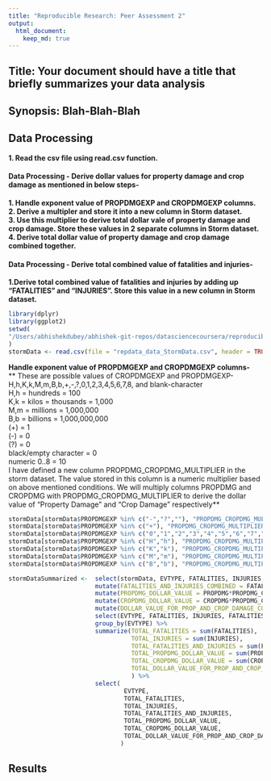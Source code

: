 ```yaml
---
title: "Reproducible Research: Peer Assessment 2"
output: 
  html_document:
    keep_md: true
---
```


## Title: Your document should have a title that briefly summarizes your data analysis

## Synopsis: Blah-Blah-Blah


## Data Processing
**1. Read the csv file using read.csv function.<br>**

#### Data Processing - Derive dollar values for property damage and crop damage as mentioned in below steps-
**1. Handle exponent value of PROPDMGEXP and CROPDMGEXP columns.<br>**
**2. Derive a multipler and store it into a new column in Storm dataset.<br>**
**3. Use this multiplier to derive total dollar vale of property damage and crop damage. Store these values in 2 separate columns in Storm dataset.<br>**
**4. Derive total dollar value of property damage and crop damage combined together.<br>**

#### Data Processing - Derive total combined value of fatalities and injuries-
**1.Derive total combined value of fatalities and injuries by adding up "FATALITIES" and "INJURIES". Store this value in a new column in Storm dataset.<br>**



```r
library(dplyr)
library(ggplot2)
setwd(
"/Users/abhishekdubey/abhishek-git-repos/datasciencecoursera/reproducible-research/course_project_2"
)
stormData <- read.csv(file = "repdata_data_StormData.csv", header = TRUE, stringsAsFactors = FALSE)
```
**Handle exponent value of PROPDMGEXP and CROPDMGEXP columns-<br>**
** These are possible values of CROPDMGEXP and PROPDMGEXP- H,h,K,k,M,m,B,b,+,-,?,0,1,2,3,4,5,6,7,8, and blank-character <br>**
** H,h = hundreds = 100 <br>**
** K,k = kilos = thousands = 1,000 <br>**
** M,m = millions = 1,000,000 <br>**
** B,b = billions = 1,000,000,000 <br>**
** (+) = 1 <br>**
** (-) = 0 <br>**
** (?) = 0 <br>**
** black/empty character = 0 <br>**
** numeric 0..8 = 10 <br>**
**I have defined a new column PROPDMG_CROPDMG_MULTIPLIER in the storm dataset. The value stored in this column is a numeric multiplier based on above mentioned conditions. We will multiply columns PROPDMG and CROPDMG with PROPDMG_CROPDMG_MULTIPLIER to derive the dollar value of "Property Damage" and "Crop Damage" respectively**

```r
stormData[stormData$PROPDMGEXP %in% c("-","?",""), "PROPDMG_CROPDMG_MULTIPLIER"] = 0
stormData[stormData$PROPDMGEXP %in% c("+"), "PROPDMG_CROPDMG_MULTIPLIER"] = 1
stormData[stormData$PROPDMGEXP %in% c("0","1","2","3","4","5","6","7","8"), "PROPDMG_CROPDMG_MULTIPLIER"] = 10
stormData[stormData$PROPDMGEXP %in% c("H","h"), "PROPDMG_CROPDMG_MULTIPLIER"] = 100
stormData[stormData$PROPDMGEXP %in% c("K","k"), "PROPDMG_CROPDMG_MULTIPLIER"] = 1000
stormData[stormData$PROPDMGEXP %in% c("M","m"), "PROPDMG_CROPDMG_MULTIPLIER"] = 1000000
stormData[stormData$PROPDMGEXP %in% c("B","b"), "PROPDMG_CROPDMG_MULTIPLIER"] = 1000000000

stormDataSummarized <-  select(stormData, EVTYPE, FATALITIES, INJURIES, PROPDMG, CROPDMG, PROPDMG_CROPDMG_MULTIPLIER) %>% 
                        mutate(FATALITIES_AND_INJURIES_COMBINED = FATALITIES + INJURIES) %>%
                        mutate(PROPDMG_DOLLAR_VALUE = PROPDMG*PROPDMG_CROPDMG_MULTIPLIER) %>%
                        mutate(CROPDMG_DOLLAR_VALUE = CROPDMG*PROPDMG_CROPDMG_MULTIPLIER) %>%
                        mutate(DOLLAR_VALUE_FOR_PROP_AND_CROP_DAMAGE_COMBINED = PROPDMG_DOLLAR_VALUE + CROPDMG_DOLLAR_VALUE) %>%
                        select(EVTYPE, FATALITIES, INJURIES, FATALITIES_AND_INJURIES_COMBINED, PROPDMG_DOLLAR_VALUE, CROPDMG_DOLLAR_VALUE, DOLLAR_VALUE_FOR_PROP_AND_CROP_DAMAGE_COMBINED) %>%
                        group_by(EVTYPE) %>% 
                        summarize(TOTAL_FATALITIES = sum(FATALITIES),
                                  TOTAL_INJURIES = sum(INJURIES),
                                  TOTAL_FATALITIES_AND_INJURIES = sum(FATALITIES_AND_INJURIES_COMBINED),
                                  TOTAL_PROPDMG_DOLLAR_VALUE = sum(PROPDMG_DOLLAR_VALUE),
                                  TOTAL_CROPDMG_DOLLAR_VALUE = sum(CROPDMG_DOLLAR_VALUE),
                                  TOTAL_DOLLAR_VALUE_FOR_PROP_AND_CROP_DAMAGE = sum(DOLLAR_VALUE_FOR_PROP_AND_CROP_DAMAGE_COMBINED)
                                  ) %>%
                        select(
                                EVTYPE, 
                                TOTAL_FATALITIES, 
                                TOTAL_INJURIES, 
                                TOTAL_FATALITIES_AND_INJURIES, 
                                TOTAL_PROPDMG_DOLLAR_VALUE, 
                                TOTAL_CROPDMG_DOLLAR_VALUE, 
                                TOTAL_DOLLAR_VALUE_FOR_PROP_AND_CROP_DAMAGE
                               )
```

## Results

